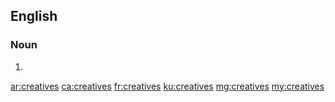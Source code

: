 {{also|créatives}}
==English==

===Noun===
{{head|en|noun plural form}}

# {{plural of|creative|lang=en}}

[[ar:creatives]]
[[ca:creatives]]
[[fr:creatives]]
[[ku:creatives]]
[[mg:creatives]]
[[my:creatives]]